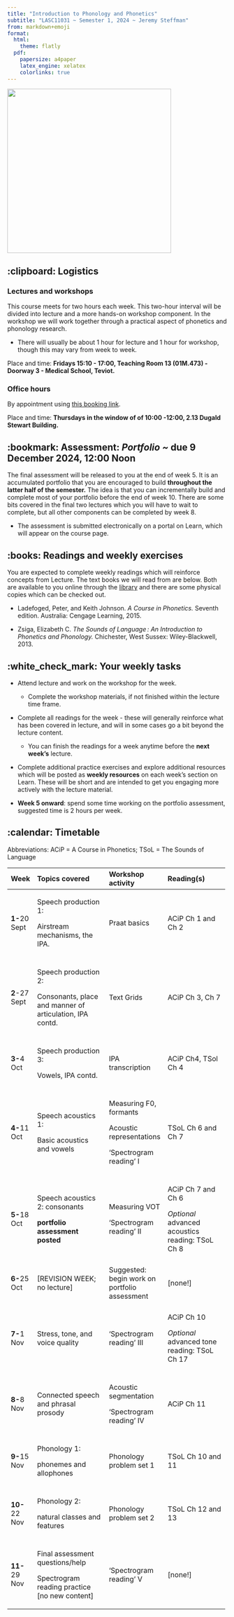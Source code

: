 ```yaml
---
title: "Introduction to Phonology and Phonetics"
subtitle: "LASC11031 ~ Semester 1, 2024 ~ Jeremy Steffman"
from: markdown+emoji
format:
  html:
    theme: flatly
  pdf:  
    papersize: a4paper
    latex_engine: xelatex
    colorlinks: true
---
```


![](images/praat.png){fig-align="center" width="375"}

## :clipboard: Logistics

### Lectures and workshops

This course meets for two hours each week. This two-hour interval will be divided into lecture and a more hands-on workshop component. In the workshop we will work together through a practical aspect of phonetics and phonology research.

-   There will usually be about 1 hour for lecture and 1 hour for workshop, though this may vary from week to week.

Place and time: **Fridays 15:10 - 17:00, Teaching Room 13 (01M.473) - Doorway 3 - Medical School, Teviot.**

### Office hours

By appointment using [this booking link](https://jeremysteffman.youcanbook.me/).

Place and time: **Thursdays in the window of of 10:00 -12:00, 2.13 Dugald Stewart Building.**

## :bookmark: Assessment: *Portfolio* *\~* **due 9 December 2024, 12:00 Noon**

The final assessment will be released to you at the end of week 5. It is an accumulated portfolio that you are encouraged to build **throughout the latter half of the semester.** The idea is that you can incrementally build and complete most of your portfolio before the end of week 10. There are some bits covered in the final two lectures which you will have to wait to complete, but all other components can be completed by week 8.

-   The assessment is submitted electronically on a portal on Learn, which will appear on the course page.

## :books: Readings and weekly exercises

You are expected to complete weekly readings which will reinforce concepts from Lecture. The text books we will read from are below. Both are available to you online through the [library](https://discovered.ed.ac.uk/discovery/search?vid=44UOE_INST:44UOE_VU2) and there are some physical copies which can be checked out.

-   Ladefoged, Peter, and Keith Johnson. *A Course in Phonetics.* Seventh edition. Australia: Cengage Learning, 2015.

-   Zsiga, Elizabeth C. *The Sounds of Language : An Introduction to Phonetics and Phonology.* Chichester, West Sussex: Wiley-Blackwell, 2013.

## :white_check_mark: Your weekly tasks

-   Attend lecture and work on the workshop for the week.

    -   Complete the workshop materials, if not finished within the lecture time frame.

-   Complete all readings for the week - these will generally reinforce what has been covered in lecture, and will in some cases go a bit beyond the lecture content.

    -   You can finish the readings for a week anytime before the **next** **week's** lecture.

-   Complete additional practice exercises and explore additional resources which will be posted as **weekly resources** on each week's section on Learn. These will be short and are intended to get you engaging more actively with the lecture material.

-   **Week 5 onward**: spend some time working on the portfolio assessment, suggested time is 2 hours per week.

\newpage

## :calendar: Timetable

Abbreviations: ACiP = A Course in Phonetics; TSoL = The Sounds of Language

::: latex
\footnotesize
:::

+---------------+----------------------------------------------------------+-----------------------------------------------+--------------------------------------------------+
| Week          | Topics covered                                           | Workshop activity                             | Reading(s)                                       |
+===============+:=========================================================+:==============================================+:=================================================+
| **1-**20 Sept | Speech production 1:                                     | Praat basics                                  | ACiP Ch 1 and Ch 2                               |
|               |                                                          |                                               |                                                  |
|               | Airstream mechanisms, the IPA.                           |                                               |                                                  |
+---------------+----------------------------------------------------------+-----------------------------------------------+--------------------------------------------------+
|               |                                                          |                                               |                                                  |
+---------------+----------------------------------------------------------+-----------------------------------------------+--------------------------------------------------+
| **2**-27 Sept | Speech production 2:                                     | Text Grids                                    | ACiP Ch 3, Ch 7                                  |
|               |                                                          |                                               |                                                  |
|               | Consonants, place and manner of articulation, IPA contd. |                                               |                                                  |
+---------------+----------------------------------------------------------+-----------------------------------------------+--------------------------------------------------+
|               |                                                          |                                               |                                                  |
+---------------+----------------------------------------------------------+-----------------------------------------------+--------------------------------------------------+
| **3-**4 Oct   | Speech production 3:                                     | IPA transcription                             | ACiP Ch4, TSol Ch 4                              |
|               |                                                          |                                               |                                                  |
|               | Vowels, IPA contd.                                       |                                               |                                                  |
+---------------+----------------------------------------------------------+-----------------------------------------------+--------------------------------------------------+
|               |                                                          |                                               |                                                  |
+---------------+----------------------------------------------------------+-----------------------------------------------+--------------------------------------------------+
| **4-**11 Oct  | Speech acoustics 1:                                      | Measuring F0, formants                        | TSoL Ch 6 and Ch 7                               |
|               |                                                          |                                               |                                                  |
|               | Basic acoustics and vowels                               | Acoustic representations                      |                                                  |
|               |                                                          |                                               |                                                  |
|               |                                                          | 'Spectrogram reading' I                       |                                                  |
+---------------+----------------------------------------------------------+-----------------------------------------------+--------------------------------------------------+
|               |                                                          |                                               |                                                  |
+---------------+----------------------------------------------------------+-----------------------------------------------+--------------------------------------------------+
| **5-**18 Oct  | Speech acoustics 2: consonants                           | Measuring VOT                                 | ACiP Ch 7 and Ch 6                               |
|               |                                                          |                                               |                                                  |
|               | **portfolio assessment posted**                          | 'Spectrogram reading' II                      | *Optional* advanced acoustics reading: TSoL Ch 8 |
+---------------+----------------------------------------------------------+-----------------------------------------------+--------------------------------------------------+
|               |                                                          |                                               |                                                  |
+---------------+----------------------------------------------------------+-----------------------------------------------+--------------------------------------------------+
| **6-**25 Oct  | \[REVISION WEEK; no lecture\]                            | Suggested: begin work on portfolio assessment | \[none!\]                                        |
+---------------+----------------------------------------------------------+-----------------------------------------------+--------------------------------------------------+
|               |                                                          |                                               |                                                  |
+---------------+----------------------------------------------------------+-----------------------------------------------+--------------------------------------------------+
| **7-**1 Nov   | Stress, tone, and voice quality                          | 'Spectrogram reading' III                     | ACiP Ch 10                                       |
|               |                                                          |                                               |                                                  |
|               |                                                          |                                               | *Optional* advanced tone reading: TSoL Ch 17     |
+---------------+----------------------------------------------------------+-----------------------------------------------+--------------------------------------------------+
|               |                                                          |                                               |                                                  |
+---------------+----------------------------------------------------------+-----------------------------------------------+--------------------------------------------------+
| **8-**8 Nov   | Connected speech and phrasal prosody                     | Acoustic segmentation                         | ACiP Ch 11                                       |
|               |                                                          |                                               |                                                  |
|               |                                                          | 'Spectrogram reading' IV                      |                                                  |
+---------------+----------------------------------------------------------+-----------------------------------------------+--------------------------------------------------+
|               |                                                          |                                               |                                                  |
+---------------+----------------------------------------------------------+-----------------------------------------------+--------------------------------------------------+
| **9-**15 Nov  | Phonology 1:                                             | Phonology problem set 1                       | TSoL Ch 10 and 11                                |
|               |                                                          |                                               |                                                  |
|               | phonemes and allophones                                  |                                               |                                                  |
+---------------+----------------------------------------------------------+-----------------------------------------------+--------------------------------------------------+
|               |                                                          |                                               |                                                  |
+---------------+----------------------------------------------------------+-----------------------------------------------+--------------------------------------------------+
| **10-**22 Nov | Phonology 2:                                             | Phonology problem set 2                       | TSoL Ch 12 and 13                                |
|               |                                                          |                                               |                                                  |
|               | natural classes and features                             |                                               |                                                  |
+---------------+----------------------------------------------------------+-----------------------------------------------+--------------------------------------------------+
|               |                                                          |                                               |                                                  |
+---------------+----------------------------------------------------------+-----------------------------------------------+--------------------------------------------------+
| **11-**29 Nov | Final assessment questions/help                          | 'Spectrogram reading' V                       | \[none!\]                                        |
|               |                                                          |                                               |                                                  |
|               | Spectrogram reading practice \[no new content\]          |                                               |                                                  |
+---------------+----------------------------------------------------------+-----------------------------------------------+--------------------------------------------------+

::: latex
\normalsize
:::

## 
